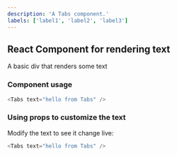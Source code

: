 ```yaml
---
description: 'A Tabs component.'
labels: ['label1', 'label2', 'label3']
---
```



## React Component for rendering text

A basic div that renders some text

### Component usage
```js
<Tabs text="hello from Tabs" />
```

### Using props to customize the text

Modify the text to see it change live:
```js live
<Tabs text="hello from Tabs" />
```
